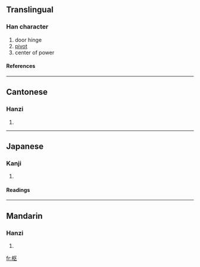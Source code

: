{{see|樞}}

==Translingual==
===Han character===
{{Han char|rn=75|rad=木|as=04|sn=8|four=|canj=木尸大 (DSK)}}
# door hinge
# [[pivot]]
# center of power
====References====
{{Han ref|kx=0517.011|dkj=14577|hdz=21166.030|uh=67A2|ud=26530}}

----
==Cantonese==
===Hanzi===
{{yue-hanzi|jyut=|y=syu1}}
# {{defn|Cantonese}}

----
==Japanese==
===Kanji===
{{ja-kanji|grade=c|rs=木04}}
# {{defn|Japanese}} 
====Readings====
{{ja-readings|on=[[すう]] (sū), [[しゅ]] (shu)|kun=[[とぼそ]] (toboso), [[からくり]] (karakuri)}}

----
==Mandarin==
===Hanzi===
{{cmn-hanzi|tra=樞|pin=[[shū]] ([[shu1]])|wg=shu<sup>1</sup>}}
# {{defn|Mandarin}}

[[fr:枢]]